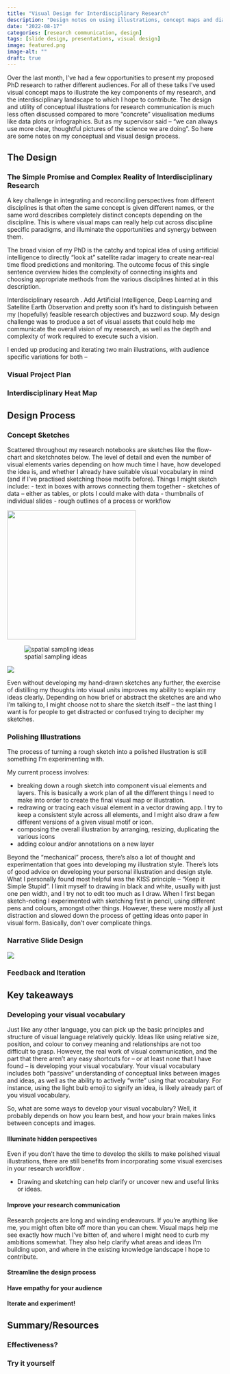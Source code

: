 ```yaml
---
title: "Visual Design for Interdisciplinary Research"
description: "Design notes on using illustrations, concept maps and diagrams to develop and communicate interdisciplinary research, with examples from my PhD project"
date: "2022-08-17"
categories: [research communication, design]
tags: [slide design, presentations, visual design]
image: featured.png
image-alt: ""
draft: true
---
```


<!-- SA: I think we need more clear, thoughtful pictures of the science we are doing, not less. It is just that few people have the skills to a) understand conceptually what they are doing; and b) communicate that visually. Both are important, and you are strong in each! -->

<!--# background of talks given -->

Over the last month, I've had a few opportunities to present my proposed PhD research to rather different audiences. For all of these talks I've used visual concept maps to illustrate the key components of my research, and the interdisciplinary landscape to which I hope to contribute. The design and utility of conceptual illustrations for research communication is much less often discussed compared to more "concrete" visualisation mediums like data plots or infographics. But as my supervisor said -- "we can always use more clear, thoughtful pictures of the science we are doing". So here are some notes on my conceptual and visual design process.

## The Design

### The Simple Promise and Complex Reality of Interdisciplinary Research

A key challenge in integrating and reconciling perspectives from different disciplines is that often the same concept is given different names, or the same word describes completely distinct concepts depending on the discipline. This is where visual maps can really help cut across discipline specific paradigms, and illuminate the opportunities and synergy between them. 

The broad vision of my PhD is the catchy and topical idea of using artificial intelligence to directly "look at" satellite radar imagery to create near-real time flood predictions and monitoring. The outcome focus of this single sentence overview hides the complexity of connecting insights and choosing appropriate methods from the various disciplines hinted at in this description. 

Interdisciplinary research <!--#definition-->. Add Artificial Intelligence, Deep Learning and Satellite Earth Observation and pretty soon it's hard to distinguish between my (hopefully) feasible research objectives and buzzword soup. My design challenge was to produce a set of visual assets that could help me communicate the overall vision of my research, as well as the depth and complexity of work required to execute such a vision.

I ended up producing and iterating two main illustrations, with audience specific variations for both --

### Visual Project Plan

### Interdisciplinary Heat Map


<!--# why develop visual maps // cut across discipline specific framings (same vocab/ different meanings OR diff vocab/same concept) -->

<!-- Not data viz -->


## Design Process

### Concept Sketches

Scattered throughout my research notebooks are sketches like the flow-chart and sketchnotes below. The level of detail and even the number of visual elements varies depending on how much time I have, how developed the idea is, and whether I already have suitable visual vocabulary in mind (and if I've practised sketching those motifs before). Things I might sketch include:
- text in boxes with arrows connecting them together
- sketches of data -- either as tables, or plots I could make with data
- thumbnails of individual slides
- rough outlines of a process or workflow

![](images/paste-6C67DF06.png){fig-alt="infrastructure-project" width="301"}

![spatial sampling ideas](images/paste-BFFCE502.png)

![](images/paste-78139662.png){fig-alt="Note 5 May 2022"}

<!--# INSERT: notability sketches; shown to my supervisors -->

<!--# idea development tool AS well as potential communication tool -->

Even without developing my hand-drawn sketches any further, the exercise of distilling my thoughts into visual units improves my ability to explain my ideas clearly. Depending on how brief or abstract the sketches are and who I'm talking to, I might choose not to share the sketch itself -- the last thing I want is for people to get distracted or confused trying to decipher my sketches.

### Polishing Illustrations

The process of turning a rough sketch into a polished illustration is still something I'm experimenting with.

My current process involves:

- breaking down a rough sketch into component visual elements and layers. This is basically a work plan of all the different things I need to make into order to create the final visual map or illustration.
- redrawing or tracing each visual element in a vector drawing app. I try to keep a consistent style across all elements, and I might also draw a few different versions of a given visual motif or icon.
- composing the overall illustration by arranging, resizing, duplicating the various icons
- adding colour and/or annotations on a new layer

Beyond the "mechanical" process, there's also a lot of thought and experimentation that goes into developing my illustration style. There's lots of good advice on developing your personal illustration and design style. What I personally found most helpful was the KISS principle -- "Keep it Simple Stupid". I limit myself to drawing in black and white, usually with just one pen width, and I try not to edit too much as I draw. When I first began sketch-noting I experimented with sketching first in pencil, using different pens and colours, amongst other things. However, these were mostly all just distraction and slowed down the process of getting ideas onto paper in visual form. Basically, don't over complicate things.

<!--# warning! this is optional // also try searching for open-use images // SKIP! -->

<!--# step-by-step process: vector drawing apps, exporting -->

### Narrative Slide Design

<!--# sketching out each slide // key-takeaway (from case comp days) -->

![](images/paste-0BF78CF8.png){fig-alt="[slides] MDFI lightning talk"}

<!--# animation in support of narrative and pacing // animation is 1/2 slide extra-->

<!--# consistency throughout the presentation // IF possible! -->

### Feedback and Iteration

<!--# add hierarchy and flow (arrows, data/models) -->

<!--# add different labels for different audiences // 1) thesis overview map -->

<!--# add colour (changed colour palette to support heatmap visualisation) -->

## Key takeaways

### Developing your visual vocabulary

Just like any other language, you can pick up the basic principles and structure of visual language relatively quickly. Ideas like using relative size, position, and colour to convey meaning and relationships are not too difficult to grasp. However, the real work of visual communication, and the part that there aren't any easy shortcuts for -- or at least none that I have found -- is developing your visual vocabulary. Your visual vocabulary includes both "passive" understanding of conceptual links between images and ideas, as well as the ability to actively "write" using that vocabulary. For instance, using the light bulb emoji to signify an idea, is likely already part of you visual vocabulary. 

So, what are some ways to develop your visual vocabulary? Well, it probably depends on how you learn best, and how your brain makes links between concepts and images. 


#### Illuminate hidden perspectives

Even if you don't have the time to develop the skills to make polished visual illustrations, there are still benefits from incorporating some visual exercises in your research workflow <!--# visual note-taking -->.

-   Drawing and sketching can help clarify or uncover new and useful links or ideas.

<!--# math bridges -->

<!--# what are you borrowing from each discipline, how "deep" are you going, and how are you using it? -->

#### Improve your research communication

Research projects are long and winding endeavours. If you're anything like me, you might often bite off more than you can chew. Visual maps help me see exactly how much I've bitten of, and where I might need to curb my ambitions somewhat. They also help clarify what areas and ideas I'm building upon, and where in the existing knowledge landscape I hope to contribute. 

<!--# why is it a worthwile investment? -- research projects are long! -->

<!--# visual aid for research exchange // Luke, Isabella -->

#### Streamline the design process



<!--# beamer templates ? -->

<!--# colours, style, shape etc. -- likely to be limited by your skill set -->

<!--# open-use images, harder to achieve a distinct/strong visual style, but easier -->

#### Have empathy for your audience

<!--# Chedmond's presentation tip -->

<!--# help avoid deep diving down a rabbit hole -->

#### Iterate and experiment!

<!--# started with black and white -->

<!--# experiment with one "dimension/channel" at a time -- colour, shape, positioning -->


## Summary/Resources

### Effectiveness?

<!--# reflection on effectiveness -->

<!--# general compliments? -->

### Try it yourself

<!--# resources...? just suggest an exercise -->

<!--# where all these skills came from: case-comp, corporate consulting, sketchnoting (RSA animate), mind mapping, "the art of slide design", lots of teaching, design-thinking, ugly doodles -->
